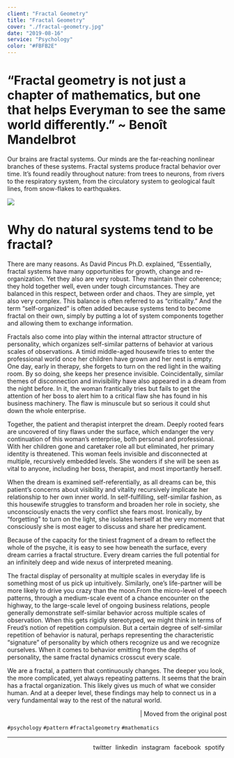 ```yaml
---
client: "Fractal Geometry"
title: "Fractal Geometry"
cover: "./fractal-geometry.jpg"
date: "2019-08-16"
service: "Psychology"
color: "#FBFB2E"
---
```


# “Fractal geometry is not just a chapter of mathematics, but one that helps Everyman to see the same world differently.” ~ Benoît Mandelbrot

Our brains are fractal systems. Our minds are the far-reaching nonlinear branches of these systems. Fractal systems produce fractal behavior over time. It’s found readily throughout nature: from trees to neurons, from rivers to the respiratory system, from the circulatory system to geological fault lines, from snow-flakes to earthquakes.

![](./fractal-geometry.jpg)

# Why do natural systems tend to be fractal?

There are many reasons. As David Pincus Ph.D. explained, “Essentially, fractal systems have many opportunities for growth, change and re-organization. Yet they also are very robust. They maintain their coherence; they hold together well, even under tough circumstances. They are balanced in this respect, between order and chaos. They are simple, yet also very complex. This balance is often referred to as “criticality.” And the term “self-organized” is often added because systems tend to become fractal on their own, simply by putting a lot of system components together and allowing them to exchange information.

Fractals also come into play within the internal attractor structure of personality, which organizes self-similar patterns of behavior at various scales of observations. A timid middle-aged housewife tries to enter the professional world once her children have grown and her nest is empty. One day, early in therapy, she forgets to turn on the red light in the waiting room. By so doing, she keeps her presence invisible. Coincidentally, similar themes of disconnection and invisibility have also appeared in a dream from the night before. In it, the woman frantically tries but fails to get the attention of her boss to alert him to a critical flaw she has found in his business machinery. The flaw is minuscule but so serious it could shut down the whole enterprise.

Together, the patient and therapist interpret the dream. Deeply rooted fears are uncovered of tiny flaws under the surface, which endanger the very continuation of this woman’s enterprise, both personal and professional. With her children gone and caretaker role all but eliminated, her primary identity is threatened. This woman feels invisible and disconnected at multiple, recursively embedded levels. She wonders if she will be seen as vital to anyone, including her boss, therapist, and most importantly herself.

When the dream is examined self-referentially, as all dreams can be, this patient’s concerns about visibility and vitality recursively implicate her relationship to her own inner world. In self-fulfilling, self-similar fashion, as this housewife struggles to transform and broaden her role in society, she unconsciously enacts the very conflict she fears most. Ironically, by “forgetting” to turn on the light, she isolates herself at the very moment that consciously she is most eager to discuss and share her predicament.

Because of the capacity for the tiniest fragment of a dream to reflect the whole of the psyche, it is easy to see how beneath the surface, every dream carries a fractal structure. Every dream carries the full potential for an infinitely deep and wide nexus of interpreted meaning.

The fractal display of personality at multiple scales in everyday life is something most of us pick up intuitively. Similarly, one’s life-partner will be more likely to drive you crazy than the moon.From the micro-level of speech patterns, through a medium-scale event of a chance encounter on the highway, to the large-scale level of ongoing business relations, people generally demonstrate self-similar behavior across multiple scales of observation. When this gets rigidly stereotyped, we might think in terms of Freud’s notion of repetition compulsion. But a certain degree of self-similar repetition of behavior is natural, perhaps representing the characteristic “signature” of personality by which others recognize us and we recognize ourselves. When it comes to behavior emitting from the depths of personality, the same fractal dynamics crosscut every scale.

We are a fractal, a pattern that continuously changes. The deeper you look, the more complicated, yet always repeating patterns. It seems that the brain has a fractal organization. This likely gives us much of what we consider human. And at a deeper level, these findings may help to connect us in a very fundamental way to the rest of the natural world.





<div style="text-align: right; margin-top: 0.55rem; margin-bottom: 0.40rem;">
    <a href="https://fierecelynomad.wordpress.com/2019/08/16/fractal-geometry/" target="_blank" rel="noopener noreferrer" style="text-decoration:none;">
    | Moved from the original post
    </a>
</div>

`#psychology` `#pattern` `#fractalgeometry` `#mathematics`

---

<div style="text-align: right; margin-top: 0.55rem;">
  <a href="https://twitter.com/beingbhuminist" target="_blank" rel="noopener noreferrer" style="text-decoration:none;margin-right:5px;">
    twitter
  </a>
  <a href="https://www.linkedin.com/in/bhumika-jain-sheth-22564721b/" target="_blank" rel="noopener noreferrer" style="text-decoration:none;margin-right:5px;">
    linkedin
  </a>
  <a href="https://www.instagram.com/beingbhuminist/" target="_blank" rel="noopener noreferrer" style="text-decoration:none;margin-right:5px;">
    instagram
  </a>
  <a href="https://www.facebook.com/Bhumika.Jain.007" target="_blank" rel="noopener noreferrer" style="text-decoration:none;margin-right:5px;">
    facebook
  </a>
  <a href="https://open.spotify.com/user/c52a3w6e1bf38tfbnuhdkhv9j?si=ea61aa4387ca4a23" target="_blank" rel="noopener noreferrer" style="text-decoration:none;margin-right:5px;">
    spotify
  </a>
</div>